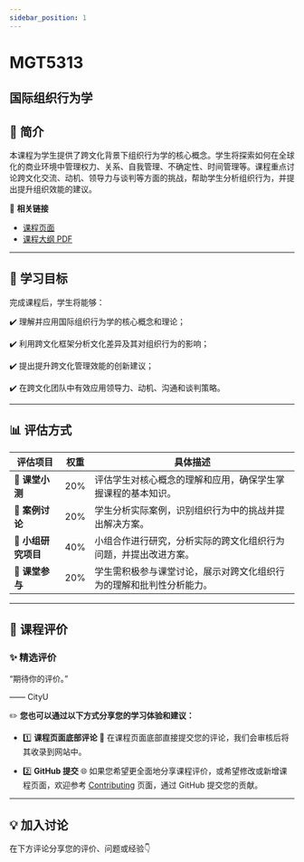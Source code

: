 ```yaml
---
sidebar_position: 1
---
```


# MGT5313
## 国际组织行为学

## **📘 简介**
本课程为学生提供了跨文化背景下组织行为学的核心概念。学生将探索如何在全球化的商业环境中管理权力、关系、自我管理、不确定性、时间管理等。课程重点讨论跨文化交流、动机、领导力与谈判等方面的挑战，帮助学生分析组织行为，并提出提升组织效能的建议。

🔗 **相关链接**
- [课程页面](https://www.cityu.edu.hk/catalogue/pg/202425/course/MGT5313.htm)
- [课程大纲 PDF](https://www.cityu.edu.hk/catalogue/pg/202425/course/MGT5313.pdf)

---

## **🎯 学习目标**

完成课程后，学生将能够：

✔️ 理解并应用国际组织行为学的核心概念和理论；

✔️ 利用跨文化框架分析文化差异及其对组织行为的影响；

✔️ 提出提升跨文化管理效能的创新建议；

✔️ 在跨文化团队中有效应用领导力、动机、沟通和谈判策略。

---

## **📊 评估方式**

| **评估项目**          | **权重** | **具体描述**                                                                                       |
|----------------------|---------|---------------------------------------------------------------------------------------------------|
| **📄 课堂小测**       | 20%     | 评估学生对核心概念的理解和应用，确保学生掌握课程的基本知识。                                      |
| **📄 案例讨论**       | 20%     | 学生分析实际案例，识别组织行为中的挑战并提出解决方案。                                            |
| **📄 小组研究项目**   | 40%     | 小组合作进行研究，分析实际的跨文化组织行为问题，并提出改进方案。                                 |
| **📄 课堂参与**       | 20%     | 学生需积极参与课堂讨论，展示对跨文化组织行为的理解和批判性分析能力。                            |

---

## **💬 课程评价**

### ✨ **精选评价**
<div className={commentStyles.commentBox}>
    <p className={commentStyles.commentText}>
        “期待你的评价。”
    </p>
    <p className={commentStyles.commentAuthor}>—— CityU</p>
</div>

✏️ **您也可以通过以下方式分享您的学习体验和建议：**

- 1️⃣ **课程页面底部评论**
💬 在课程页面底部直接提交您的评论，我们会审核后将其收录到网站中。

- 2️⃣ **GitHub 提交**
🌐 如果您希望更全面地分享课程评价，或希望修改或新增课程页面，欢迎参考 [Contributing](https://penjc.github.io/CityU/contributing) 页面，通过 GitHub 提交您的贡献。


---

## **💡 加入讨论**

在下方评论分享您的评价、问题或经验👇
<Utterances />